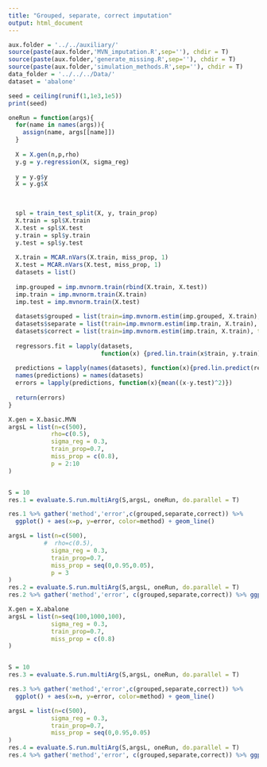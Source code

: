```yaml
---
title: "Grouped, separate, correct imputation"
output: html_document
---
```


```r
aux.folder = '../../auxiliary/'
source(paste(aux.folder,'MVN_imputation.R',sep=''), chdir = T)
source(paste(aux.folder,'generate_missing.R',sep=''), chdir = T)
source(paste(aux.folder,'simulation_methods.R',sep=''), chdir = T)
data_folder = '../../../Data/'
dataset = 'abalone'

seed = ceiling(runif(1,1e3,1e5))
print(seed)
```

```r
oneRun = function(args){
  for(name in names(args)){
    assign(name, args[[name]])
  }
  
  X = X.gen(n,p,rho)
  y.g = y.regression(X, sigma_reg)
  
  y = y.g$y
  X = y.g$X
  

  
  spl = train_test_split(X, y, train_prop)
  X.train = spl$X.train
  X.test = spl$X.test
  y.train = spl$y.train
  y.test = spl$y.test
  
  X.train = MCAR.nVars(X.train, miss_prop, 1)
  X.test = MCAR.nVars(X.test, miss_prop, 1)
  datasets = list()
  
  imp.grouped = imp.mvnorm.train(rbind(X.train, X.test))
  imp.train = imp.mvnorm.train(X.train)
  imp.test = imp.mvnorm.train(X.test)
  
  datasets$grouped = list(train=imp.mvnorm.estim(imp.grouped, X.train), test=imp.mvnorm.estim(imp.grouped, X.test))
  datasets$separate = list(train=imp.mvnorm.estim(imp.train, X.train), test=imp.mvnorm.estim(imp.test, X.test))
  datasets$correct = list(train=imp.mvnorm.estim(imp.train, X.train), test=imp.mvnorm.estim(imp.train, X.test))
  
  regressors.fit = lapply(datasets,
                          function(x) {pred.lin.train(x$train, y.train)})
  
  predictions = lapply(names(datasets), function(x){pred.lin.predict(regressors.fit[[x]], datasets[[x]]$test)})
  names(predictions) = names(datasets)
  errors = lapply(predictions, function(x){mean((x-y.test)^2)})
  
  return(errors)
}
```

```r
X.gen = X.basic.MVN
argsL = list(n=c(500),
            rho=c(0.5),
            sigma_reg = 0.3,
            train_prop=0.7,
            miss_prop = c(0.8),
            p = 2:10
)


S = 10
res.1 = evaluate.S.run.multiArg(S,argsL, oneRun, do.parallel = T) 

res.1 %>% gather('method','error',c(grouped,separate,correct)) %>%
  ggplot() + aes(x=p, y=error, color=method) + geom_line()
```
```r
argsL = list(n=c(500),
          #  rho=c(0.5),
            sigma_reg = 0.3,
            train_prop=0.7,
            miss_prop = seq(0,0.95,0.05),
            p = 3
)
res.2 = evaluate.S.run.multiArg(S,argsL, oneRun, do.parallel = T)
res.2 %>% gather('method','error', c(grouped,separate,correct)) %>% ggplot() + aes(x=miss_prop,y=error, color=method) + geom_line()
```



```r
X.gen = X.abalone
argsL = list(n=seq(100,1000,100),
            sigma_reg = 0.3,
            train_prop=0.7,
            miss_prop = c(0.8)
)


S = 10
res.3 = evaluate.S.run.multiArg(S,argsL, oneRun, do.parallel = T) 

res.3 %>% gather('method','error',c(grouped,separate,correct)) %>%
  ggplot() + aes(x=n, y=error, color=method) + geom_line()
```
```r
argsL = list(n=c(500),
            sigma_reg = 0.3,
            train_prop=0.7,
            miss_prop = seq(0,0.95,0.05)
)
res.4 = evaluate.S.run.multiArg(S,argsL, oneRun, do.parallel = T)
res.4 %>% gather('method','error', c(grouped,separate,correct)) %>% ggplot() + aes(x=miss_prop,y=error, color=method) + geom_line()
```

